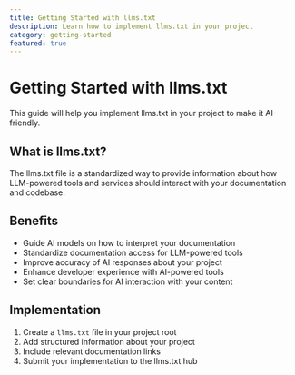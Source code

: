 ```yaml
---
title: Getting Started with llms.txt
description: Learn how to implement llms.txt in your project
category: getting-started
featured: true
---
```


# Getting Started with llms.txt

This guide will help you implement llms.txt in your project to make it AI-friendly.

## What is llms.txt?

The llms.txt file is a standardized way to provide information about how LLM-powered tools and services should interact with your documentation and codebase.

## Benefits

- Guide AI models on how to interpret your documentation
- Standardize documentation access for LLM-powered tools
- Improve accuracy of AI responses about your project
- Enhance developer experience with AI-powered tools
- Set clear boundaries for AI interaction with your content

## Implementation

1. Create a `llms.txt` file in your project root
2. Add structured information about your project
3. Include relevant documentation links
4. Submit your implementation to the llms.txt hub

